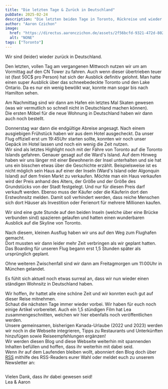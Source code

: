 ```yaml
---
title: "Die letzten Tage & Zurück in Deutschland"
pubDate: 2025-02-24
description: "Die letzten beiden Tage in Toronto, Rückreise und wieder in Deutschland"
author: "Aaron Czichon"
image:
  href: "https://directus.aaronczichon.de/assets/2f56bcfd-9321-472d-8027-da8f664e271c.jpg?quality=70&width=1600"
  alt: "NONE"
tags: ["Toronto"]
---
```

Wir sind (leider) wieder zurück in Deutschland. 

Den letzten, vollen Tag am vergangenen Mittwoch nutzen wir um am Vormittag auf den CN Tower zu fahren. Auch wenn dieser übertrieben teuer ist (fast 50C$ pro Person) hat sich der Ausblick definitiv gelohnt. Man hatte einen super Ausblick über das schneebedeckte Toronto und den Lake Ontario. Da es nur ein wenig bewölkt war, konnte man sogar bis nach Hamilton sehen.

Am Nachmittag sind wir dann am Hafen ein letztes Mal Skaten gewesen (was wir vermutlich so schnell nicht in Deutschland machen können).   
Die ersten Möbel für die neue Wohnung in Deutschland haben wir dann auch noch bestellt.

Donnerstag war dann die endgültige Abreise angesagt. Nach einem ausgiebigen Frühstück haben wir aus dem Hotel ausgecheckt. Da unser Flug offiziell erst um 19:45Uhr starten sollte, konnten wir noch unser Gepäck im Hotel lassen und noch ein wenig die Zeit nutzen.   
Wir sind als letztes Highlight noch mit der Fähre von Toronto auf die Toronto Islands gefahren. Genauer gesagt auf die Ward's Island. Auf dem Hinweg haben wir uns länger mit einer Bewohnerin der Insel unterhalten und sie hat uns ein bisschen etwas über die Geschichte erzählt. Beispielsweise ist es nicht möglich sein Haus auf einer der Inseln (Ward's Island oder Algonquin Island) auf dem freien Markt zu verkaufen. Möchte man ein Haus verkaufen wird der Preis anhand des Alters, der Größe und der Größe des Grundstücks von der Stadt festgelegt. Und nur für diesen Preis darf verkauft werden. Ebenso muss der Käufer oder die Käuferin dort den Erstwohnsitz melden. Damit soll verhindert werden, dass reiche Menschen sich dort Häuser als Investition oder Ferienort für mehrere Millionen kaufen.   

Wir sind eine gute Stunde auf den beiden Inseln (welche über eine Brücke verbunden sind) spazieren gelaufen und hatten einen wunderbaren Ausblick auf die Skyline von Toronto. 

Nach diesem, kleinen Ausflug haben wir uns auf den Weg zum Flughafen gemacht.    
Dort mussten wir dann leider mehr Zeit verbringen als wir geplant hatten. Das Boarding für unseren Flug begann erst 1,5 Stunden später als ursprünglich geplant. 

Ohne weiteren Zwischenfall sind wir dann am Freitagmorgen um 11:00Uhr in München gelandet.


Es fühlt sich aktuell noch etwas surreal an, dass wir nun wieder einen ständigen Wohnsitz in Deutschland haben.   

Wir hoffen, ihr hattet alle eine schöne Zeit und wir konnten euch gut auf dieser Reise mitnehmen.    
Schaut die nächsten Tage immer wieder vorbei. Wir haben für euch noch einige Artikel vorbereitet. Auch ein 1,5 stündigen Film hat Lea zusammengeschnitten, welchen wir hier ebenfalls noch veröffentlichen werden.   
Unsere gemeinsamen, bisherigen Kanada-Urlaube (2022 und 2023) werden wir noch in die Webseite integrieren, Tipps zu Restaurants und Unterkünften hinzufügen sowie Reiseempfehlungen ergänzen!    
Wir werden diesen Blog und diese Webseite weiterhin mit spannenden Inhalten befüllen und hoffen, dass ihr weiterhin mit dabei seid.   
Wenn ihr auf dem Laufenden bleiben wollt, abonniert den Blog doch über [RSS](https://canada.aaronczichon.de/rss.xml) mithilfe des RSS-Readers eurer Wahl oder meldet euch zu unserem Newsletter an:

<iframe data-w-type="embedded" frameborder="0" scrolling="no" marginheight="0" marginwidth="0" src="https://sks15.mjt.lu/wgt/sks15/xqlk/form?c=01803f68" width="100%" style="height: 0;"></iframe>

<script type="text/javascript" src="https://app.mailjet.com/pas-nc-embedded-v1.js"></script>


Vielen Dank, dass ihr dabei gewesen seid!   
Lea & Aaron